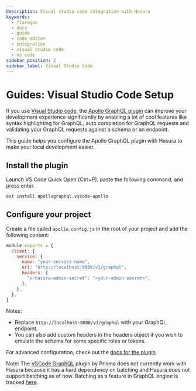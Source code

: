 ```yaml
---
description: Visual studio code integration with Hasura
keywords:
  - flaregun
  - docs
  - guide
  - code editor
  - integration
  - visual studio code
  - vs code
sidebar_position: 2
sidebar_label: Visual Studio Code
---
```


# Guides: Visual Studio Code Setup

If you use [Visual Studio code](https://code.visualstudio.com/), the
[Apollo GraphQL plugin](https://marketplace.visualstudio.com/items?itemName=apollographql.vscode-apollo)
can improve your development experience significantly by enabling a lot
of cool features like syntax highlighting for GraphQL, auto completion
for GraphQL requests and validating your GraphQL requests against a
schema or an endpoint.

This guide helps you configure the Apollo GraphQL plugin with Hasura to
make your local development easier.

## Install the plugin

Launch VS Code Quick Open (Ctrl+P), paste the following command, and
press enter.

```bash
ext install apollographql.vscode-apollo
```

## Configure your project

Create a file called `apollo.config.js` in the root of your project and
add the following content:

```javascript
module.exports = {
  client: {
    service: {
      name: "your-service-name",
      url: "http://localhost:8080/v1/graphql",
      headers: {
        "x-hasura-admin-secret": "<your-admin-secret>",
      },
    },
  },
}
```

Notes:

- Replace `http://localhost:8080/v1/graphql` with your GraphQL
  endpoint.
- You can also add custom headers in the headers object if you wish to
  emulate the schema for some specific roles or tokens.

For advanced configuration, check out the [docs for the plugin](https://marketplace.visualstudio.com/items?itemName=apollographql.vscode-apollo).

Note: The [VSCode GraphQL](https://github.com/prisma/vscode-graphql)
plugin by Prisma does not currently work with Hasura because it has a
hard dependency on batching and Hasura does not support batching as of
now. Batching as a feature in GraphQL engine is tracked
[here](https://github.com/hasura/graphql-engine/issues/1812).

